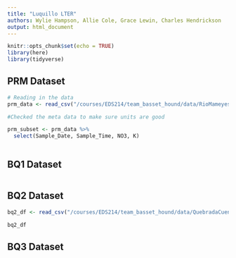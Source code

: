 ```yaml
---
title: "Luquillo LTER"
authors: Wylie Hampson, Allie Cole, Grace Lewin, Charles Hendrickson
output: html_document
---
```


```r
knitr::opts_chunk$set(echo = TRUE)
library(here)
library(tidyverse)
```

## PRM Dataset

```r
# Reading in the data
prm_data <- read_csv("/courses/EDS214/team_basset_hound/data/RioMameyesPuenteRoto.csv", na = "-9999")

#Checked the meta data to make sure units are good 

prm_subset <- prm_data %>% 
  select(Sample_Date, Sample_Time, NO3, K)



```

## BQ1 Dataset

```r

```

## BQ2 Dataset

```r
bq2_df <- read_csv("/courses/EDS214/team_basset_hound/data/QuebradaCuenca2-Bisley.csv", na = "-9999")

bq2_df

```

## BQ3 Dataset

```r

```

